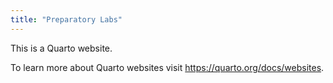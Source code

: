 ```yaml
---
title: "Preparatory Labs"
---
```


This is a Quarto website.

To learn more about Quarto websites visit <https://quarto.org/docs/websites>.
